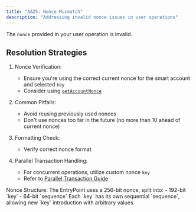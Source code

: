 ```yaml
---
title: "AA25: Nonce Mismatch"
description: "Addressing invalid nonce issues in user operations"
---
```


The `nonce` provided in your user operation is invalid.

## Resolution Strategies

1. Nonce Verification:
   - Ensure you're using the correct current nonce for the smart account and selected `key`
   - Consider using [`getAccountNonce`](/permissionless/reference/public-actions/getAccountNonce)

2. Common Pitfalls:
   - Avoid reusing previously used nonces
   - Don't use nonces too far in the future (no more than 10 ahead of current nonce)

3. Formatting Check:
   - Verify correct nonce format

4. Parallel Transaction Handling:
   - For concurrent operations, utilize custom nonce `key`
   - Refer to [Parallel Transaction Guide](/permissionless/how-to/parallel-transactions##sending-multiple-transactions-in-parallel)

<Note>
Nonce Structure:
The EntryPoint uses a 256-bit nonce, split into:
- 192-bit `key`
- 64-bit `sequence`
Each `key` has its own sequential `sequence`, allowing new `key` introduction with arbitrary values.
</Note>


